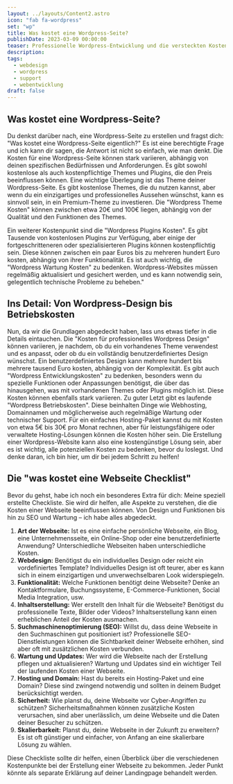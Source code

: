 ```yaml
---
layout: ../layouts/Content2.astro
icon: "fab fa-wordpress"
set: "wp"
title: Was kostet eine Wordpress-Seite?
publishDate: 2023-03-09 00:00:00
teaser: Professionelle Wordpress-Entwicklung und die versteckten Kosten
description:
tags:
  - webdesign
  - wordpress
  - support
  - webentwicklung
draft: false
---
```


## Was kostet eine Wordpress-Seite?
Du denkst darüber nach, eine Wordpress-Seite zu erstellen und fragst dich: "Was kostet eine Wordpress-Seite eigentlich?" Es ist eine berechtigte Frage und ich kann dir sagen, die Antwort ist nicht so einfach, wie man denkt.
Die Kosten für eine Wordpress-Seite können stark variieren, abhängig von deinen spezifischen Bedürfnissen und Anforderungen. Es gibt sowohl kostenlose als auch kostenpflichtige Themes und Plugins, die den Preis beeinflussen können.
Eine wichtige Überlegung ist das Theme deiner Wordpress-Seite. Es gibt kostenlose Themes, die du nutzen kannst, aber wenn du ein einzigartiges und professionelles Aussehen wünschst, kann es sinnvoll sein, in ein Premium-Theme zu investieren. Die "Wordpress Theme Kosten" können zwischen etwa 20€ und 100€ liegen, abhängig von der Qualität und den Funktionen des Themes.

Ein weiterer Kostenpunkt sind die "Wordpress Plugins Kosten". Es gibt Tausende von kostenlosen Plugins zur Verfügung, aber einige der fortgeschritteneren oder spezialisierteren Plugins können kostenpflichtig sein. Diese können zwischen ein paar Euros bis zu mehreren hundert Euro kosten, abhängig von ihrer Funktionalität.
Es ist auch wichtig, die "Wordpress Wartung Kosten" zu bedenken. Wordpress-Websites müssen regelmäßig aktualisiert und gesichert werden, und es kann notwendig sein, gelegentlich technische Probleme zu beheben."


<ImageWD />
<CTA classes="mb-5 p-3 text-center" />

## Ins Detail: Von Wordpress-Design bis Betriebskosten
Nun, da wir die Grundlagen abgedeckt haben, lass uns etwas tiefer in die Details eintauchen.
Die "Kosten für professionelles Wordpress Design" können variieren, je nachdem, ob du ein vorhandenes Theme verwendest und es anpasst, oder ob du ein vollständig benutzerdefiniertes Design wünschst. Ein benutzerdefiniertes Design kann mehrere hundert bis mehrere tausend Euro kosten, abhängig von der Komplexität.
Es gibt auch "Wordpress Entwicklungskosten" zu bedenken, besonders wenn du spezielle Funktionen oder Anpassungen benötigst, die über das hinausgehen, was mit vorhandenen Themes oder Plugins möglich ist. Diese Kosten können ebenfalls stark variieren.
Zu guter Letzt gibt es laufende "Wordpress Betriebskosten". Diese beinhalten Dinge wie Webhosting, Domainnamen und möglicherweise auch regelmäßige Wartung oder technischer Support. Für ein einfaches Hosting-Paket kannst du mit Kosten von etwa 5€ bis 30€ pro Monat rechnen, aber für leistungsfähigere oder verwaltete Hosting-Lösungen können die Kosten höher sein.
Die Erstellung einer Wordpress-Website kann also eine kostengünstige Lösung sein, aber es ist wichtig, alle potenziellen Kosten zu bedenken, bevor du loslegst. Und denke daran, ich bin hier, um dir bei jedem Schritt zu helfen!

<ImageWD />
<CTA classes="mb-5 p-3 text-center" />


## Die "was kostet eine Webseite Checklist"
Bevor du gehst, habe ich noch ein besonderes Extra für dich: Meine speziell erstellte Checkliste. Sie wird dir helfen, alle Aspekte zu verstehen, die die Kosten einer Webseite beeinflussen können. Von Design und Funktionen bis hin zu SEO und Wartung – ich habe alles abgedeckt.

1. **Art der Webseite:** Ist es eine einfache persönliche Webseite, ein Blog, eine Unternehmensseite, ein Online-Shop oder eine benutzerdefinierte Anwendung? Unterschiedliche Webseiten haben unterschiedliche Kosten.
2. **Webdesign:** Benötigst du ein individuelles Design oder reicht ein vordefiniertes Template? Individuelles Design ist oft teurer, aber es kann sich in einem einzigartigen und unverwechselbaren Look widerspiegeln.
3. **Funktionalität:** Welche Funktionen benötigt deine Webseite? Denke an Kontaktformulare, Buchungssysteme, E-Commerce-Funktionen, Social Media Integration, usw.
4. **Inhaltserstellung:** Wer erstellt den Inhalt für die Webseite? Benötigst du professionelle Texte, Bilder oder Videos? Inhaltserstellung kann einen erheblichen Anteil der Kosten ausmachen.
5. **Suchmaschinenoptimierung (SEO):** Willst du, dass deine Webseite in den Suchmaschinen gut positioniert ist? Professionelle SEO-Dienstleistungen können die Sichtbarkeit deiner Webseite erhöhen, sind aber oft mit zusätzlichen Kosten verbunden.
6. **Wartung und Updates:** Wer wird die Webseite nach der Erstellung pflegen und aktualisieren? Wartung und Updates sind ein wichtiger Teil der laufenden Kosten einer Webseite.
7. **Hosting und Domain:** Hast du bereits ein Hosting-Paket und eine Domain? Diese sind zwingend notwendig und sollten in deinem Budget berücksichtigt werden.
8. **Sicherheit:** Wie planst du, deine Webseite vor Cyber-Angriffen zu schützen? Sicherheitsmaßnahmen können zusätzliche Kosten verursachen, sind aber unerlässlich, um deine Webseite und die Daten deiner Besucher zu schützen.
9. **Skalierbarkeit:** Planst du, deine Webseite in der Zukunft zu erweitern? Es ist oft günstiger und einfacher, von Anfang an eine skalierbare Lösung zu wählen.

Diese Checkliste sollte dir helfen, einen Überblick über die verschiedenen Kostenpunkte bei der Erstellung einer Webseite zu bekommen. Jeder Punkt könnte als separate Erklärung auf deiner Landingpage behandelt werden.

<ImageWD />
<CTA classes="mb-5 p-3 text-center" />
